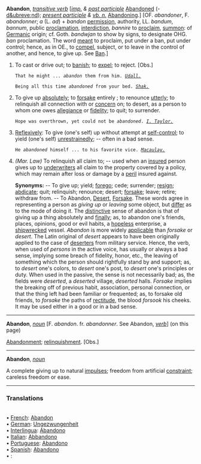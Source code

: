'''Abandon''', ''[[transitive verb (part of speech)|transitive verb]]'' [''[[imp. (part of speech)|imp.]] & [[past participle (part of speech)|past participle]]'' [[Abandoned]] (- [[d&ubreve;nd]]); ''[[present participle (part of speech)|present participle]] & [[vb. n. (part of speech)|vb. n.]]'' [[Abandoning]].] [OF. ''abandoner'', F. ''abandonner''; ''a'' (L. ''ad'') + ''bandon'' [[permission]], authority, LL. ''bandum'', ''bannum'', public [[proclamation]], [[interdiction]], ''bannire'' to [[proclaim]], [[summon]]: of [[Germanic]] origin; cf. Goth. ''bandwjan'' to show by signs, to designate OHG. ''ban'' proclamation. The word [[meant]] to proclaim, put under a ban, put under control; hence, as in OE., to [[compel]], subject, or to leave in the control of another, and hence, to give up. See [[Ban]].]

<ol>
<li>To cast or drive out; to [[banish]]; to [[expel]]; to reject. [Obs.]

<code>That he might ... ''abandon'' them from him. ''[[Udall. (source)|Udall.]]''</code>

<code>Being all this time ''abandoned'' from your bed. ''[[Shak. (source)|Shak.]]''</code>

<li> To give up [[absolutely]]; to [[forsake]] entirely ; to renounce [[utterly]]; to relinquish all connection with or [[concern]] on; to desert, as a person to whom one owes [[allegiance]] or [[fidelity]]; to quit; to surrender.

<code>Hope was overthrown, yet could not be ''abandoned''. ''[[I. Taylor. (source)|I. Taylor.]]''</code>

<li> [[Reflexively]]: To give (one's self) up without attempt at [[self-control]]; to yield (one's self) [[unrestrainedly]]; -- often in a bad sense.

<code>He ''abandoned'' himself ... to his favorite vice. ''[[Macaulay. (source)|Macaulay.]]''</code>

<li> ''(Mar. Law)'' To relinquish all claim to; -- used when an [[insured]] person gives up to [[underwriters]] all claim to the property covered by a policy, which may remain after loss or damage by a [[peril]] insured against.

'''Synonyms:''' -- To give up; yield; [[forego]]; cede; surrender; [[resign]]; [[abdicate]]; quit; relinquish; renounce; desert; [[forsake]]; leave; retire; withdraw from. -- To Abandon, [[Desert]], [[Forsake]]. These words agree in representing a person as ''giving up'' or ''leaving'' some object, but [[differ]] as to the mode of doing it. The [[distinctive]] sense of abandon is that of giving up a thing absolutely and [[finally]]; as, to abandon one's friends, places, opinions, good or evil habits, a [[hopeless]] enterprise, a [[shipwrecked]] vessel. ''Abandon'' is more widely [[applicable]] than ''forsake'' or ''desert''. The Latin original of ''desert'' appears to have been originally applied to the case of [[deserters]] from military service. Hence, the verb, when used of ''persons'' in the active voice, has usually or always a bad sense, implying some breach of fidelity, honor, etc., the leaving of something which the person should rightfully stand by and support; as, to ''desert'' one's colors, to ''desert'' one's post, to ''desert'' one's principles or duty. When used in the passive, the sense is not necessarily bad; as, the fields were ''deserted'', a ''deserted'' village, ''deserted'' halls. ''Forsake'' implies the breaking off of previous habit, association, personal connection, or that the thing left had been familiar or frequented; as, to forsake old friends, to ''forsake'' the paths of [[rectitude]], the blood ''forsook'' his cheeks. It may be used either in a good or in a bad sense.
</ol>
-----
'''Abandon''', ''[[noun (part of speech)|noun]]'' [F. ''abandon''. fr. ''abandonner''. See Abandon, ''[[verb (part of speech)|verb]]''] (on this page)

[[Abandonment]]; [[relinquishment]]. [Obs.]
-----
'''Abandon''', ''[[noun (part of speech)|noun]]''

A complete giving up to natural [[impulses]]; freedom from artificial [[constraint]]; careless freedom or ease.
----
<P><H3>Translations</H3><BR>• [[French]]: [[Abandon]]<BR>• [[German]]: [[Ungezwungenheit]]<BR>• [[Interlingua]]: [[Abandono]]<BR>• [[Italian]]: [[Abbandono]]<BR>• [[Portuguese]]: [[Abandono]]<BR>• [[Spanish]]: [[Abandono]]<BR>• [[]]: [[]]